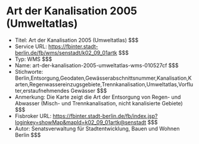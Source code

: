 # Art der Kanalisation 2005 (Umweltatlas)
- Titel: Art der Kanalisation 2005 (Umweltatlas) $$$
- Service URL: https://fbinter.stadt-berlin.de/fb/wms/senstadt/k02_09_01artk $$$
- Typ: WMS $$$
- Name: art-der-kanalisation-2005-umweltatlas-wms-010527cf $$$
- Stichworte: Berlin,Entsorgung,Geodaten,Gewässerabschnittsnummer,Kanalisation,Karten,Regenwassereinzugsgebiete,Trennkanalisation,Umweltatlas,Vorfluter,erstaufnehmendes Gewässer $$$
- Anmerkung: Die Karte zeigt die Art der Entsorgung von Regen- und Abwasser (Misch- und Trennkanalisation, nicht kanalisierte Gebiete) $$$
- Fisbroker URL: https://fbinter.stadt-berlin.de/fb/index.jsp?loginkey=showMap&mapId=k02_09_01artk@senstadt $$$
- Autor: Senatsverwaltung für Stadtentwicklung, Bauen und Wohnen Berlin $$$
